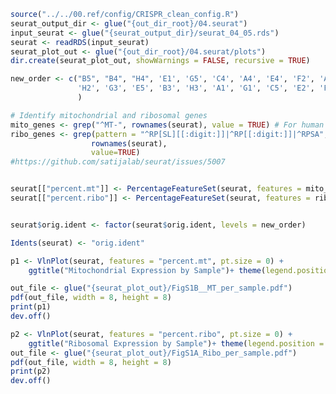```r
source("../../00.ref/config/CRISPR_clean_config.R")
seurat_output_dir <- glue("{out_dir_root}/04.seurat")
input_seurat <- glue("{seurat_output_dir}/seurat_04_05.rds")
seurat <- readRDS(input_seurat)
seurat_plot_out <- glue("{out_dir_root}/04.seurat/plots")
dir.create(seurat_plot_out, showWarnings = FALSE, recursive = TRUE)

new_order <- c("B5", "B4", "H4", 'E1', 'G5', 'C4', 'A4', 'E4', 'F2', 'A5', 'A3', 'E3', 'D2', 'D1', 'A2', 'B2', 'F1', 'H1',
               'H2', 'G3', 'E5', 'B3', 'H3', 'A1', 'G1', 'C5', 'E2', 'F5', 'D5', 'D4', 'F4', 'G4', 'C3', 'G2', 'B1', 'C1', 'F3', 'C2', 'H5', 'D3'
               )
```


```r
# Identify mitochondrial and ribosomal genes
mito_genes <- grep("^MT-", rownames(seurat), value = TRUE) # For human datasets
ribo_genes <- grep(pattern = "^RP[SL][[:digit:]]|^RP[[:digit:]]|^RPSA",
                  rownames(seurat),
                  value=TRUE)
#https://github.com/satijalab/seurat/issues/5007


seurat[["percent.mt"]] <- PercentageFeatureSet(seurat, features = mito_genes)
seurat[["percent.ribo"]] <- PercentageFeatureSet(seurat, features = ribo_genes)


seurat$orig.ident <- factor(seurat$orig.ident, levels = new_order)

Idents(seurat) <- "orig.ident"

p1 <- VlnPlot(seurat, features = "percent.mt", pt.size = 0) + 
    ggtitle("Mitochondrial Expression by Sample")+ theme(legend.position = 'none')

out_file <- glue("{seurat_plot_out}/FigS1B__MT_per_sample.pdf")
pdf(out_file, width = 8, height = 8)
print(p1)
dev.off()

p2 <- VlnPlot(seurat, features = "percent.ribo", pt.size = 0) + 
    ggtitle("Ribosomal Expression by Sample")+ theme(legend.position = 'none')
out_file <- glue("{seurat_plot_out}/FigS1A_Ribo_per_sample.pdf")
pdf(out_file, width = 8, height = 8)
print(p2)
dev.off()
```

